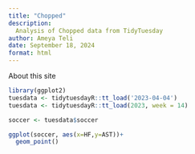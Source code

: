 ```yaml
---
title: "Chopped"
description:
  Analysis of Chopped data from TidyTuesday 
author: Ameya Teli
date: September 18, 2024
format: html
---
```





About this site



```r
library(ggplot2)
tuesdata <- tidytuesdayR::tt_load('2023-04-04')
tuesdata <- tidytuesdayR::tt_load(2023, week = 14)

soccer <- tuesdata$soccer

ggplot(soccer, aes(x=HF,y=AST))+
  geom_point()

```
